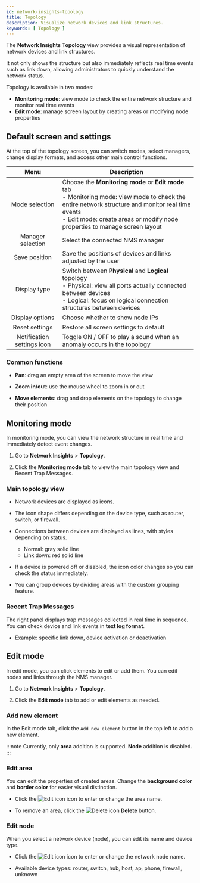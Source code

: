 ```yaml
---
id: network-insights-topology
title: Topology
description: Visualize network devices and link structures.
keywords: [ Topology ]
---
```


The **Network Insights** **Topology** view provides a visual representation of network devices and link structures.  

It not only shows the structure but also immediately reflects real time events such as link down, allowing administrators to quickly understand the network status.

Topology is available in two modes:

* **Monitoring mode**: view mode to check the entire network structure and monitor real time events  
* **Edit mode**: manage screen layout by creating areas or modifying node properties

## Default screen and settings

At the top of the topology screen, you can switch modes, select managers, change display formats, and access other main control functions.

<ImgLang img='nms-topology.png' desc='NMS Topology' />

| Menu | Description |
| :---: | --- |
| Mode selection | Choose the **Monitoring mode** or **Edit mode** tab <br /> - Monitoring mode: view mode to check the entire network structure and monitor real time events <br /> - Edit mode: create areas or modify node properties to manage screen layout |
| Manager selection | Select the connected NMS manager |
| Save position | Save the positions of devices and links adjusted by the user |
| Display type | Switch between **Physical** and **Logical** topology <br />- Physical: view all ports actually connected between devices <br />- Logical: focus on logical connection structures between devices |
| Display options | Choose whether to show node IPs |
| Reset settings | Restore all screen settings to default |
| Notification settings icon | Toggle ON / OFF to play a sound when an anomaly occurs in the topology |

### Common functions

* **Pan**: drag an empty area of the screen to move the view

* **Zoom in/out**: use the mouse wheel to zoom in or out

* **Move elements**: drag and drop elements on the topology to change their position

## Monitoring mode

In monitoring mode, you can view the network structure in real time and immediately detect event changes.

1. Go to **Network Insights** &gt; **Topology**.  

1. Click the **Monitoring mode** tab to view the main topology view and Recent Trap Messages.

### Main topology view

* Network devices are displayed as icons.

* The icon shape differs depending on the device type, such as router, switch, or firewall.

* Connections between devices are displayed as lines, with styles depending on status.

    * Normal: gray solid line  
    * Link down: red solid line  

* If a device is powered off or disabled, the icon color changes so you can check the status immediately.

* You can group devices by dividing areas with the custom grouping feature.

### Recent Trap Messages

The right panel displays trap messages collected in real time in sequence. You can check device and link events in **text log format**.

* Example: specific link down, device activation or deactivation

## Edit mode

In edit mode, you can click elements to edit or add them. You can edit nodes and links through the NMS manager.

1. Go to **Network Insights** &gt; **Topology**.  

1. Click the **Edit mode** tab to add or edit elements as needed.

### Add new element

In the Edit mode tab, click the `Add new element` button in the top left to add a new element.

:::note
Currently, only **area** addition is supported. **Node** addition is disabled.
:::

### Edit area

You can edit the properties of created areas. Change the **background color** and **border color** for easier visual distinction.

* Click the ![Edit icon](/img/ic-edit.svg) icon to enter or change the area name.  

* To remove an area, click the ![Delete icon](/img/ico-trash-red.svg) **Delete** button.

### Edit node

When you select a network device (node), you can edit its name and device type.

* Click the ![Edit icon](/img/ic-edit.svg) icon to enter or change the network node name.  

* Available device types: router, switch, hub, host, ap, phone, firewall, unknown